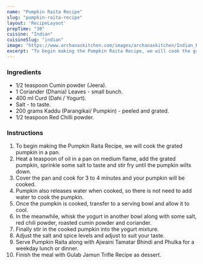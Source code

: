 ---
name: "Pumpkin Raita Recipe"
slug: "pumpkin-raita-recipe"
layout: 'RecipeLayout'
prepTime: "30"
cuisine: "Indian"
cuisineSlug: "indian"
image: "https://www.archanaskitchen.com/images/archanaskitchen/Indian_Raitas/Pumpkin_Raita_Recipe-1.jpg"
excerpt: "To begin making the Pumpkin Raita Recipe, we will cook the grated pumpkin in a pan"
---

### Ingredients

- 1/2 teaspoon Cumin powder (Jeera).
- 1 Coriander (Dhania) Leaves - small bunch.
- 400 ml Curd (Dahi / Yogurt).
- Salt - to taste.
- 200 grams Kaddu (Parangikai/ Pumpkin) - peeled and grated.
- 1/2 teaspoon Red Chilli powder.

### Instructions

1. To begin making the Pumpkin Raita Recipe, we will cook the grated pumpkin in a pan.
1. Heat a teaspoon of oil in a pan on medium flame,  add the grated pumpkin, sprinkle some salt to taste and stir fry until the pumpkin wilts down.
1. Cover the pan and cook for 3 to 4 minutes and your pumpkin will be cooked.
1. Pumpkin also releases water when cooked, so there is not need to add water to cook the pumpkin.
1. Once the pumpkin is cooked, transfer to a serving bowl and allow it to cool.
1. In the meanwhile, whisk the yogurt in another bowl along with some salt, red chili powder, roasted cumin powder and coriander.
1. Finally stir in the cooked pumpkin into the yogurt mixture.
1. Adjust the salt and spice levels and adjust to suit your taste.
1. Serve Pumpkin Raita along with Ajwaini Tamatar Bhindi and Phulka for a weekday lunch or dinner.
1. Finish the meal with Gulab Jamun Trifle Recipe as dessert.
